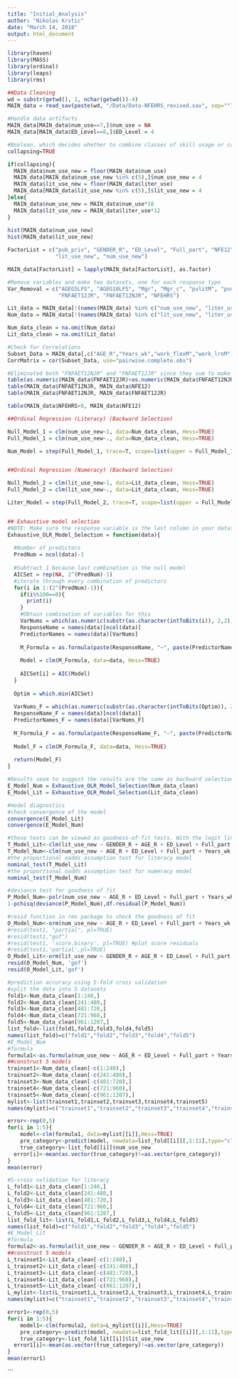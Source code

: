 ```yaml
---
title: "Initial_Analysis"
author: "Nikolas Krstic"
date: "March 14, 2018"
output: html_document
---
```


```r
library(haven)
library(MASS)
library(ordinal)
library(leaps)
library(rms)
```

```r
##Data Cleaning
wd = substr(getwd(), 1, nchar(getwd())-4)
MAIN_data = read_sav(paste(wd, "/Data/Data-NFEHRS_revised.sav", sep=""))

#Handle data artifacts
MAIN_data[MAIN_data$num_use==7,]$num_use = NA
MAIN_data[MAIN_data$ED_Level==8,]$ED_Level = 4

#Boolean, which decides whether to combine classes of skill usage or convert them to sums
collapsing=TRUE

if(collapsing){
  MAIN_data$num_use_new = floor(MAIN_data$num_use)
  MAIN_data[MAIN_data$num_use_new %in% c(5),]$num_use_new = 4
  MAIN_data$lit_use_new = floor(MAIN_data$liter_use)
  MAIN_data[MAIN_data$lit_use_new %in% c(5),]$lit_use_new = 4
}else{
  MAIN_data$num_use_new = MAIN_data$num_use*18
  MAIN_data$lit_use_new = MAIN_data$liter_use*12
}
  
hist(MAIN_data$num_use_new)
hist(MAIN_data$lit_use_new)

FactorList = c("pub_priv", "GENDER_R", "ED_Level", "Full_part", "NFE12", "FNFAET12NJR", "FNFAET12JR",
               "lit_use_new", "num_use_new")

MAIN_data[FactorList] = lapply(MAIN_data[FactorList], as.factor)

#Remove variables and make two datasets, one for each response type
Var_Removal = c("AGEG5LFS", "AGEG10LFS", "Mgr", "Mgr_c", "pvlitM", "pvnumM", "FNFE12JR", "FNFAET12", "EMPloyed",
                "FNFAET12JR", "FNFAET12NJR", "NFEHRS")

Lit_data = MAIN_data[!(names(MAIN_data) %in% c("num_use_new", "liter_use", "num_use", Var_Removal))]
Num_data = MAIN_data[!(names(MAIN_data) %in% c("lit_use_new", "liter_use", "num_use", Var_Removal))]

Num_data_clean = na.omit(Num_data)
Lit_data_clean = na.omit(Lit_data)

#Check for Correlations
Subset_Data = MAIN_data[,c("AGE_R","Years_wk","work_flexM","work_lrnM","act_lrn","NFEHRS","pvlitM","pvnumM")]
CorrMatrix = cor(Subset_Data, use="pairwise.complete.obs")

#Eliminated both "FNFAET12NJR" and "FNFAET12JR" since they sum to make NFE12 (causing issues with modelling)
table(as.numeric(MAIN_data$FNFAET12JR)+as.numeric(MAIN_data$FNFAET12NJR), MAIN_data$NFE12)
table(MAIN_data$FNFAET12NJR, MAIN_data$NFE12)
table(MAIN_data$FNFAET12NJR, MAIN_data$FNFAET12JR)

table(MAIN_data$NFEHRS>0, MAIN_data$NFE12)

```

```r
##Ordinal Regression (Literacy) (Backward Selection)

Null_Model_1 = clm(num_use_new~1, data=Num_data_clean, Hess=TRUE)
Full_Model_1 = clm(num_use_new~., data=Num_data_clean, Hess=TRUE)

Num_Model = step(Full_Model_1, trace=T, scope=list(upper = Full_Model_1, lower = Null_Model_1))


##Ordinal Regression (Numeracy) (Backward Selection)

Null_Model_2 = clm(lit_use_new~1, data=Lit_data_clean, Hess=TRUE)
Full_Model_2 = clm(lit_use_new~., data=Lit_data_clean, Hess=TRUE)

Liter_Model = step(Full_Model_2, trace=T, scope=list(upper = Full_Model_2, lower = Null_Model_2))


## Exhaustive model selection
#NOTE: Make sure the response variable is the last column in your dataset (otherwise the function will not work)
Exhaustive_OLR_Model_Selection = function(data){
  
  #Number of predictors
  PredNum = ncol(data)-1
  
  #Subtract 1 because last combination is the null model
  AICSet = rep(NA, 2^(PredNum)-1)
  #iterate through every combination of predictors
  for(i in 1:(2^(PredNum)-1)){
    if(i%%100==0){
      print(i)
    }
    #Obtain combination of variables for this 
    VarNums = which(as.numeric(substr(as.character(intToBits(i)), 2,2))[1:PredNum]==1)
    ResponseName = names(data)[ncol(data)]
    PredictorNames = names(data)[VarNums]
    
    M_Formula = as.formula(paste(ResponseName, "~", paste(PredictorNames, collapse="+"), sep=""))
    
    Model = clm(M_Formula, data=data, Hess=TRUE)
    
    AICSet[i] = AIC(Model)
  }
  
  Optim = which.min(AICSet)
  
  VarNums_F = which(as.numeric(substr(as.character(intToBits(Optim)), 2,2))[1:PredNum]==1)
  ResponseName_F = names(data)[ncol(data)]
  PredictorNames_F = names(data)[VarNums_F]
    
  M_Formula_F = as.formula(paste(ResponseName_F, "~", paste(PredictorNames_F, collapse="+"), sep=""))
    
  Model_F = clm(M_Formula_F, data=data, Hess=TRUE)
    
  return(Model_F)
}

#Results seem to suggest the results are the same as backward selection
E_Model_Num = Exhaustive_OLR_Model_Selection(Num_data_clean)
E_Model_Lit = Exhaustive_OLR_Model_Selection(Lit_data_clean)

```
```r
#model diagnostics
#check convergence of the model
convergence(E_Model_Lit)
convergence(E_Model_Num)
```
```r
#these tests can be viewed as goodness-of-fit tests. With the logit link, nominal_test provides likelihood ratio tests of the proportional odds assumption.
T_Model_Lit<-clm(lit_use_new ~ GENDER_R + AGE_R + ED_Level + Full_part + self_employed + pub_priv + work_flexM + work_lrnM + act_lrn + NFE12,data=Lit_data_clean)
T_Model_Num<-clm(num_use_new ~ AGE_R + ED_Level + Full_part + Years_wk + pub_priv + work_flexM + work_lrnM + act_lrn + NFE12,data=Num_data_clean)
#the proportional oadds assumption test for literacy model
nominal_test(T_Model_Lit)
#the proportional oadds assumption test for numeracy model
nominal_test(T_Model_Num)
```
```r
#deviance test for goodness of fit
P_Model_Num<-polr(num_use_new ~ AGE_R + ED_Level + Full_part + Years_wk + pub_priv + work_flexM + work_lrnM + act_lrn + NFE12,data=Num_data_clean)
1-pchisq(deviance(P_Model_Num),df.residual(P_Model_Num))
```
```r
#resid function in rms package to check the goodness of fit
O_Model_Num<-orm(num_use_new ~ AGE_R + ED_Level + Full_part + Years_wk + pub_priv + work_flexM + work_lrnM + act_lrn + NFE12,data=Num_data_clean,x=TRUE,y=TRUE)
#resid(test1, "partial", pl=TRUE)
#resid(test1,"gof")
#resid(test1, 'score.binary', pl=TRUE) #plot score residuals
#resid(test1,'partial',pl=TRUE)
O_Model_Lit<-orm(lit_use_new ~ GENDER_R + AGE_R + ED_Level + Full_part + self_employed + pub_priv + work_flexM + work_lrnM + act_lrn + NFE12, data=Lit_data_clean,x=TRUE,y=TRUE)
resid(O_Model_Num, 'gof')
resid(O_Model_Lit,'gof')
```
```r
#prediction accuracy using 5-fold cross validation
#split the data into 5 datasets
fold1<-Num_data_clean[1:240,]
fold2<-Num_data_clean[241:480,]
fold3<-Num_data_clean[481:720,]
fold4<-Num_data_clean[721:960,]
fold5<-Num_data_clean[961:1207,]
list_fold<-list(fold1,fold2,fold3,fold4,fold5)
names(list_fold)=c("fold1","fold2","fold3","fold4","fold5")
#E_Model_Num
#formula
formula1<-as.formula(num_use_new ~ AGE_R + ED_Level + Full_part + Years_wk + pub_priv + work_flexM + work_lrnM + act_lrn + NFE12)
##construct 5 models
trainset1<-Num_data_clean[-c(1:240),]
trainset2<-Num_data_clean[-c(241:480),]
trainset3<-Num_data_clean[-c(481:720),]
trainset4<-Num_data_clean[-c(721:960),]
trainset5<-Num_data_clean[-c(961:1207),]
mylist<-list(trainset1,trainset2,trainset3,trainset4,trainset5)
names(mylist)=c("trainset1","trainset2","trainset3","trainset4","trainset5")
```

```r
error<-rep(0,5)
for(i in 1:5){
	model<-clm(formula1, data=mylist[[i]],Hess=TRUE)
	pre_category<-predict(model, newdata=list_fold[[i]][,1:11],type="class")$fit
	true_category<-list_fold[[i]]$num_use_new
  error[i]<-mean(as.vector(true_category)!=as.vector(pre_category))
}
mean(error)
```

```r
#5-cross validation for literacy
L_fold1<-Lit_data_clean[1:240,]
L_fold2<-Lit_data_clean[241:480,]
L_fold3<-Lit_data_clean[481:720,]
L_fold4<-Lit_data_clean[721:960,]
L_fold5<-Lit_data_clean[961:1207,]
list_fold_lit<-list(L_fold1,L_fold2,L_fold3,L_fold4,L_fold5)
names(list_fold)=c("fold1","fold2","fold3","fold4","fold5")
#E_Model_Lit
#formula
formula2<-as.formula(lit_use_new ~ GENDER_R + AGE_R + ED_Level + Full_part + self_employed + pub_priv + work_flexM + work_lrnM + act_lrn + NFE12)
##construct 5 models
L_trainset1<-Lit_data_clean[-c(1:240),]
L_trainset2<-Lit_data_clean[-c(241:480),]
L_trainset3<-Lit_data_clean[-c(481:720),]
L_trainset4<-Lit_data_clean[-c(721:960),]
L_trainset5<-Lit_data_clean[-c(961:1207),]
L_mylist<-list(L_trainset1,L_trainset2,L_trainset3,L_trainset4,L_trainset5)
names(mylist)=c("trainset1","trainset2","trainset3","trainset4","trainset5")
```

```r
error1<-rep(0,5)
for(i in 1:5){
	model1<-clm(formula2, data=L_mylist[[i]],Hess=TRUE)
	pre_category<-predict(model, newdata=list_fold_lit[[i]][,1:11],type="class")$fit
	true_category<-list_fold_lit[[i]]$lit_use_new
  error1[i]<-mean(as.vector(true_category)!=as.vector(pre_category))
}
mean(error1)
```



```



